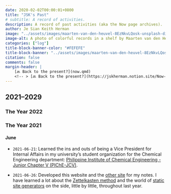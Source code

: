 ```yaml
---
date: 2020-02-02T00:00:01+0800
title: "JSK's Past"
# subtitle: A record of activities.
description: A record of past activities (aka the Now page archives).
author: Je Sian Keith Herman
image: "../assets/images/maarten-van-den-heuvel-8EzNkvLQosk-unsplash-dim.webp"
image-alt: A photo of colorful records in a shelf by Maarten van den Heuvel on Unsplash
categories: ["log"]
title-block-banner-color: "#FEFEFE"
title-block-banner: "../assets/images/maarten-van-den-heuvel-8EzNkvLQosk-unsplash-dim.webp"
citation: false
comments: false
margin-header: |
    [🔙 Back to the present?](now.qmd)
    <!-- > [🔙 Back to the present?](https://jskherman.notion.site/Now-ec792577baf44dd3b441171240dabb92) -->
---
```


## 2021–2029

### The Year 2022

### The Year 2021

#### June

- `2021-06-21`: Learned the ins and outs of being a Vice President for Internal Affairs in my university's student organization for the Chemical Engineering department: [Philippine Institute of Chemical Engineering - Junior Chapter V (PIChE-JCV)](https://www.facebook.com/PIChEJCV/).

- `2021-06-26`: Developed this website and the [other site](https://notes.jskherman.com) for my notes. I have learned a lot about the [Zettelkasten method](https://zettelkasten.de/) and the world of [static site generators](https://jamstack.org/generators/) on the side, little by little, throughout last year.